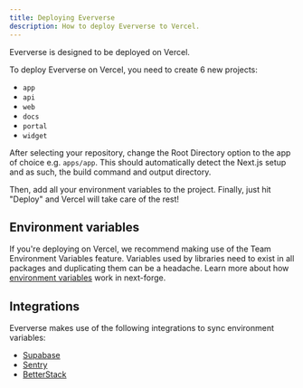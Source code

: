 ```yaml
---
title: Deploying Eververse
description: How to deploy Eververse to Vercel.
---
```


Eververse is designed to be deployed on Vercel.

To deploy Eververse on Vercel, you need to create 6 new projects:

- `app`
- `api`
- `web`
- `docs`
- `portal`
- `widget`

After selecting your repository, change the Root Directory option to the app of choice e.g. `apps/app`. This should automatically detect the Next.js setup and as such, the build command and output directory.

Then, add all your environment variables to the project. Finally, just hit "Deploy" and Vercel will take care of the rest!

## Environment variables

If you're deploying on Vercel, we recommend making use of the Team Environment Variables feature. Variables used by libraries need to exist in all packages and duplicating them can be a headache. Learn more about how [environment variables](https://docs.next-forge.com/setup/env) work in next-forge.

## Integrations

Eververse makes use of the following integrations to sync environment variables:

- [Supabase](https://vercel.com/marketplace/supabase)
- [Sentry](https://vercel.com/marketplace/sentry)
- [BetterStack](https://vercel.com/marketplace/betterstack)
